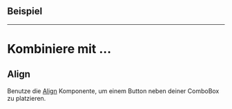 ## Beispiel

<LiveCodeEditor />

---

# Kombiniere mit ...

## Align

Benutze die [Align](/03-components/structure/align) Komponente, um einem Button
neben deiner ComboBox zu platzieren.

<LiveCodeEditor example="align" editorCollapsed />
